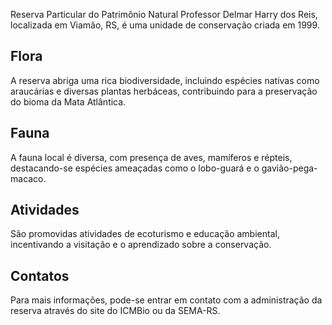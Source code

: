 Reserva Particular do Patrimônio Natural Professor Delmar Harry dos Reis, localizada em Viamão, RS, é uma unidade de conservação criada em 1999.

## Flora

A reserva abriga uma rica biodiversidade, incluindo espécies nativas como araucárias e diversas plantas herbáceas, contribuindo para a preservação do bioma da Mata Atlântica.

## Fauna



A fauna local é diversa, com presença de aves, mamíferos e répteis, destacando-se espécies ameaçadas como o lobo-guará e o gavião-pega-macaco.

## Atividades

São promovidas atividades de ecoturismo e educação ambiental, incentivando a visitação e o aprendizado sobre a conservação.

## Contatos

Para mais informações, pode-se entrar em contato com a administração da reserva através do site do ICMBio ou da SEMA-RS.
